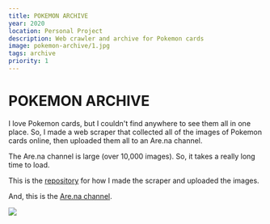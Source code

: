 ```yaml
---
title: POKEMON ARCHIVE
year: 2020
location: Personal Project
description: Web crawler and archive for Pokemon cards
image: pokemon-archive/1.jpg
tags: archive
priority: 1
---
```


# POKEMON ARCHIVE 

I love Pokemon cards, but I couldn't find anywhere to see them all in one place. So, I made a web scraper that collected all of the images of Pokemon cards online, then uploaded them all to an Are.na channel. 

The Are.na channel is large (over 10,000 images). So, it takes a really long time to load. 

This is the [repository](https://github.com/trudypainter/pokemon-archive) for how I made the scraper and uploaded the images. 

And, this is the [Are.na channel](https://www.are.na/trudy-painter/every-pokemon-card-uz5ifttjceo). 

![](https://github.com/trudypainter/trudy-computer-react/blob/main/projects/pokemon-archive/pokemonarena.png?raw=true) 

